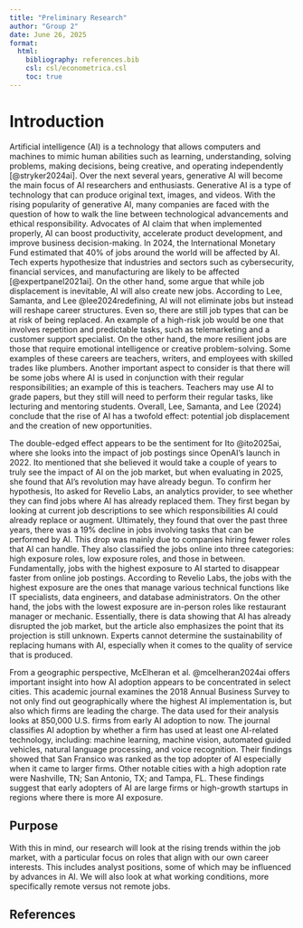 ```yaml
---
title: "Preliminary Research"
author: "Group 2"
date: June 26, 2025
format: 
  html:
    bibliography: references.bib
    csl: csl/econometrica.csl
    toc: true
---
```



# Introduction

Artificial intelligence (AI) is a technology that allows computers and machines to mimic human abilities such as learning, understanding, solving problems, making decisions, being creative, and operating independently [@stryker2024ai]. Over the next several years, generative AI will become the main focus of AI researchers and enthusiasts. Generative AI is a type of technology that can produce original text, images, and videos. With the rising popularity of generative AI, many companies are faced with the question of how to walk the line between technological advancements and ethical responsibility. Advocates of AI claim that when implemented properly, AI can boost productivity, accelerate product development, and improve business decision-making. In 2024, the International Monetary Fund estimated that 40% of jobs around the world will be affected by AI. Tech experts hypothesize that industries and sectors such as cybersecurity, financial services, and manufacturing are likely to be affected [@expertpanel2021ai]. On the other hand, some argue that while job displacement is inevitable, AI will also create new jobs. According to Lee, Samanta, and Lee @lee2024redefining, AI will not eliminate jobs but instead will reshape career structures. Even so, there are still job types that can be at risk of being replaced. An example of a high-risk job would be one that involves repetition and predictable tasks, such as telemarketing and a customer support specialist. On the other hand, the more resilient jobs are those that require emotional intelligence or creative problem-solving. Some examples of these careers are teachers, writers, and employees with skilled trades like plumbers. Another important aspect to consider is that there will be some jobs where AI is used in conjunction with their regular responsibilities; an example of this is teachers. Teachers may use AI to grade papers, but they still will need to perform their regular tasks, like lecturing and mentoring students. Overall, Lee, Samanta, and Lee (2024) conclude that the rise of AI has a twofold effect: potential job displacement and the creation of new opportunities. 


The double-edged effect appears to be the sentiment for Ito @ito2025ai, where she looks into the impact of job postings since OpenAI’s launch in 2022. Ito mentioned that she believed it would take a couple of years to truly see the impact of AI on the job market, but when evaluating in 2025, she found that AI’s revolution may have already begun. To confirm her hypothesis, Ito asked for Revelio Labs, an analytics provider, to see whether they can find jobs where AI has already replaced them. They first began by looking at current job descriptions to see which responsibilities AI could already replace or augment. Ultimately, they found that over the past three years, there was a 19% decline in jobs involving tasks that can be performed by AI. This drop was mainly due to companies hiring fewer roles that AI can handle. They also classified the jobs online into three categories: high exposure roles, low exposure roles, and those in between. Fundamentally, jobs with the highest exposure to AI started to disappear faster from online job postings. According to Revelio Labs, the jobs with the highest exposure are the ones that manage various technical functions like IT specialists, data engineers, and database administrators. On the other hand, the jobs with the lowest exposure are in-person roles like restaurant manager or mechanic. Essentially, there is data showing that AI has already disrupted the job market, but the article also emphasizes the point that its projection is still unknown. Experts cannot determine the sustainability of replacing humans with AI, especially when it comes to the quality of service that is produced.


From a geographic perspective, McElheran et al. @mcelheran2024ai offers important insight into how AI adoption appears to be concentrated in select cities. This academic journal examines the 2018 Annual Business Survey to not only find out geographically where the highest AI implementation is, but also which firms are leading the charge. The data used for their analysis looks at 850,000 U.S. firms from early AI adoption to now. The journal classifies AI adoption by whether a firm has used at least one AI-related technology, including: machine learning, machine vision, automated guided vehicles, natural language processing, and voice recognition. Their findings showed that San Fransico was ranked as the top adopter of AI especially when it came to larger firms. Other notable cities with a high adoption rate were Nashville, TN; San Antonio, TX; and Tampa, FL. These findings suggest that early adopters of AI are large firms or high-growth startups in regions where there is more AI exposure.


## Purpose
With this in mind, our research will look at the rising trends within the job market, with a particular focus on roles that align with our own career interests. This includes analyst positions, some of which may be influenced by advances in AI. We will also look at what working conditions, more specifically remote versus not remote jobs.

## References

